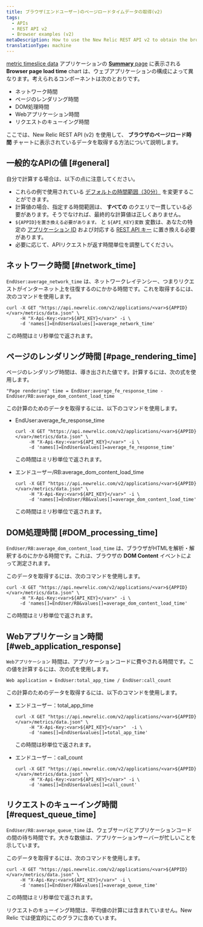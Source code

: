 ```yaml
---
title: ブラウザ(エンドユーザー)のページロードタイムデータの取得(v2)
tags:
  - APIs
  - REST API v2
  - Browser examples (v2)
metaDescription: How to use the New Relic REST API v2 to obtain the browser transaction response time chart's data.
translationType: machine
---
```


[metric timeslice data](/docs/data-analysis/metrics/analyze-your-metrics/data-collection-metric-timeslice-event-data#timeslice-data) アプリケーションの [**Summary** page](/docs/browser/new-relic-browser/getting-started/browser-overview-website-performance-glance) に表示される **Browser page load time** chart は、ウェブアプリケーションの構成によって異なります。考えられるコンポーネントは次のとおりです。

* ネットワーク時間
* ページのレンダリング時間
* DOM処理時間
* Webアプリケーション時間
* リクエストのキューイング時間

ここでは、New Relic REST API (v2) を使用して、 **ブラウザのページロード時間** チャートに表示されているデータを取得する方法について説明します。

## 一般的なAPIの値 [#general]

自分で計算する場合は、以下の点に注意してください。

* これらの例で使用されている [デフォルトの時間範囲（30分）](/docs/apm/apis/requirements/specifying-time-range-api-v2#api-call) を変更することができます。
* 計算値の場合、指定する時間範囲は、 **すべての** のクエリで一貫している必要があります。そうでなければ、最終的な計算値は正しくありません。
* `${APPID}を置き換える必要があります。` と `${API_KEY}変数` 変数は、あなたの特定の [アプリケーション ID](/docs/apm/apis/requirements/identification-code) および対応する [REST API キー](/docs/apis/rest-api-v2/requirements/rest-api-key#viewing) に置き換える必要があります。
* 必要に応じて、APIリクエストが返す時間単位を調整してください。

## ネットワーク時間 [#network_time]

`EndUser:average_network_time` は、ネットワークレイテンシー、つまりリクエストがインターネット上を往復するのにかかる時間です。これを取得するには、次のコマンドを使用します。

```
curl -X GET "https://api.newrelic.com/v2/applications/<var>${APPID}</var>/metrics/data.json" \
     -H "X-Api-Key:<var>${API_KEY}</var>" -i \
     -d 'names[]=EndUser&values[]=average_network_time'
```

この時間はミリ秒単位で返されます。

## ページのレンダリング時間 [#page_rendering_time]

ページのレンダリング時間は、導き出された値です。計算するには、次の式を使用します。

```
"Page rendering" time = EndUser:average_fe_response_time - EndUser/RB:average_dom_content_load_time
```

この計算のためのデータを取得するには、以下のコマンドを使用します。

* EndUser:average_fe_response_time

  ```
  curl -X GET "https://api.newrelic.com/v2/applications/<var>${APPID}</var>/metrics/data.json" \
       -H "X-Api-Key:<var>${API_KEY}</var>" -i \
       -d 'names[]=EndUser&values[]=average_fe_response_time'
  ```

  この時間はミリ秒単位で返されます。

* エンドユーザー/RB:average_dom_content_load_time

  ```
  curl -X GET "https://api.newrelic.com/v2/applications/<var>${APPID}</var>/metrics/data.json" \
       -H "X-Api-Key:<var>${API_KEY}</var>" -i \
       -d 'names[]=EndUser/RB&values[]=average_dom_content_load_time'
  ```

  この時間はミリ秒単位で返されます。

## DOM処理時間 [#DOM_processing_time]

`EndUser/RB:average_dom_content_load_time` は、ブラウザがHTMLを解析・解釈するのにかかる時間です。これは、ブラウザの **DOM Content** イベントによって測定されます。

このデータを取得するには、次のコマンドを使用します。

```
curl -X GET "https://api.newrelic.com/v2/applications/<var>${APPID}</var>/metrics/data.json" \
     -H "X-Api-Key:<var>${API_KEY}</var>" -i \
     -d 'names[]=EndUser/RB&values[]=average_dom_content_load_time'
```

この時間はミリ秒単位で返されます。

## Webアプリケーション時間 [#web_application_response]

`Webアプリケーション` 時間は、アプリケーションコードに費やされる時間です。この値を計算するには、次の式を使用します。

```
Web application = EndUser:total_app_time / EndUser:call_count
```

この計算のためのデータを取得するには、以下のコマンドを使用します。

* エンドユーザー：total_app_time

  ```
  curl -X GET "https://api.newrelic.com/v2/applications/<var>${APPID}</var>/metrics/data.json" \
       -H "X-Api-Key:<var>${API_KEY}</var>"  -i \
       -d 'names[]=EndUser&values[]=total_app_time'
  ```

  この時間は秒単位で返されます。

* エンドユーザー：call_count

  ```
  curl -X GET "https://api.newrelic.com/v2/applications/<var>${APPID}</var>/metrics/data.json" \
       -H "X-Api-Key:<var>${API_KEY}</var>" -i \
       -d 'names[]=EndUser&values[]=call_count'
  ```

## リクエストのキューイング時間 [#request_queue_time]

`EndUser/RB:average_queue_time` は、ウェブサーバとアプリケーションコードの間の待ち時間です。大きな数値は、アプリケーションサーバーが忙しいことを示しています。

このデータを取得するには、次のコマンドを使用します。

```
curl -X GET "https://api.newrelic.com/v2/applications/<var>${APPID}</var>/metrics/data.json" \
     -H "X-Api-Key:<var>${API_KEY}</var>" -i \
     -d 'names[]=EndUser/RB&values[]=average_queue_time'
```

この時間はミリ秒単位で返されます。

リクエストのキューイング時間は、平均値の計算には含まれていません。New Relic では便宜的にこのグラフに含めています。
